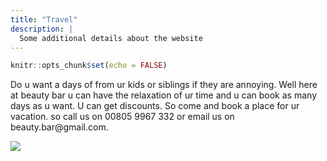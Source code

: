 ```yaml
---
title: "Travel"
description: |
  Some additional details about the website
---
```


```r
knitr::opts_chunk$set(echo = FALSE)
``` 

 Do u want a days of from ur kids or siblings if they are annoying. Well here at beauty bar u can have the relaxation of ur time and u can book as many days as u want. U can get discounts. So come and book a place for ur vacation. so call us on 00805 9967 332
or email us on beauty.bar@gmail.com.

![](Images/heheheh.jpg)